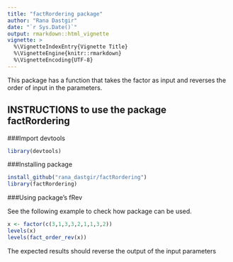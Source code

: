 ```yaml
---
title: "factRordering package"
author: "Rana Dastgir"
date: "`r Sys.Date()`"
output: rmarkdown::html_vignette
vignette: >
  %\VignetteIndexEntry{Vignette Title}
  %\VignetteEngine{knitr::rmarkdown}
  %\VignetteEncoding{UTF-8}
---
```


This package has a function that takes the factor as input and reverses the order of input in the parameters.

## INSTRUCTIONS to use the package **factRordering**
###Import devtools
```r
library(devtools)
```

###Installing package
```r

install_github("rana_dastgir/factRordering")
library(factRordering)


```

###Using package's fRev

See the following example to check how package can be used.

```r
x <- factor(c(3,1,3,3,2,1,1,3,2))
levels(x)
levels(fact_order_rev(x))

```

The expected results should reverse the output of the input parameters
